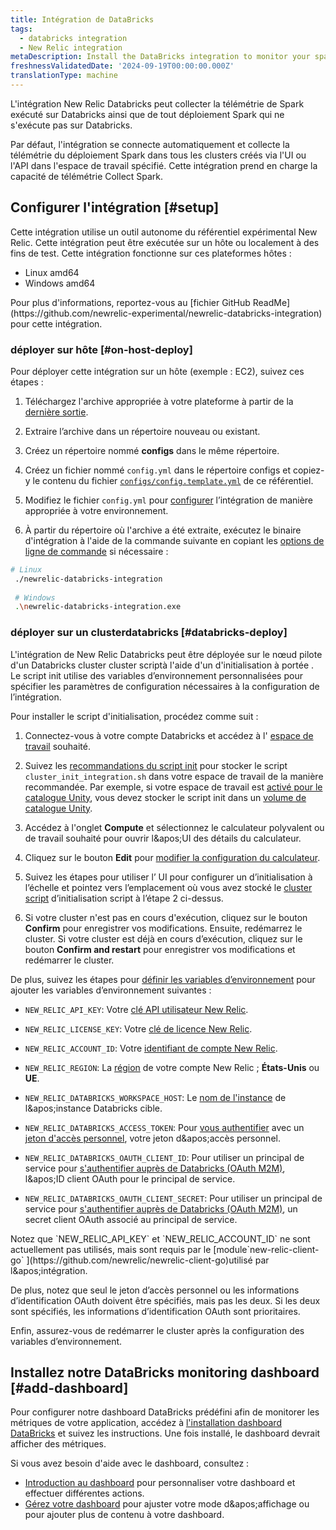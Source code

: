 ```yaml
---
title: Intégration de DataBricks
tags:
  - databricks integration
  - New Relic integration
metaDescription: Install the DataBricks integration to monitor your spark metrics.
freshnessValidatedDate: '2024-09-19T00:00:00.000Z'
translationType: machine
---
```


L'intégration New Relic Databricks peut collecter la télémétrie de Spark exécuté sur Databricks ainsi que de tout déploiement Spark qui ne s'exécute pas sur Databricks.

Par défaut, l'intégration se connecte automatiquement et collecte la télémétrie du déploiement Spark dans tous les clusters créés via l'UI ou l'API dans l'espace de travail spécifié. Cette intégration prend en charge la capacité de télémétrie Collect Spark.

## Configurer l'intégration [#setup]

Cette intégration utilise un outil autonome du référentiel expérimental New Relic. Cette intégration peut être exécutée sur un hôte ou localement à des fins de test. Cette intégration fonctionne sur ces plateformes hôtes :

* Linux amd64
* Windows amd64

<Callout variant="tip">
  Pour plus d'informations, reportez-vous au [fichier GitHub ReadMe](https://github.com/newrelic-experimental/newrelic-databricks-integration) pour cette intégration.
</Callout>

### déployer sur hôte [#on-host-deploy]

Pour déployer cette intégration sur un hôte (exemple : EC2), suivez ces étapes :

1. Téléchargez l'archive appropriée à votre plateforme à partir de la [dernière sortie](https://github.com/newrelic-experimental/newrelic-databricks-integration/releases).

2. Extraire l’archive dans un répertoire nouveau ou existant.

3. Créez un répertoire nommé **configs** dans le même répertoire.

4. Créez un fichier nommé `config.yml` dans le répertoire configs et copiez-y le contenu du fichier [`configs/config.template.yml`](https://github.com/newrelic-experimental/newrelic-databricks-integration/blob/main/configs/config.template.yml) de ce référentiel.

5. Modifiez le fichier `config.yml` pour [configurer](https://github.com/newrelic-experimental/newrelic-databricks-integration#configuration) l’intégration de manière appropriée à votre environnement.

6. À partir du répertoire où l'archive a été extraite, exécutez le binaire d'intégration à l'aide de la commande suivante en copiant les [options de ligne de commande](https://github.com/newrelic-experimental/newrelic-databricks-integration#command-line-options) si nécessaire :

```bash
# Linux
 ./newrelic-databricks-integration 
 
 # Windows
 .\newrelic-databricks-integration.exe
```

### déployer sur un clusterdatabricks [#databricks-deploy]

L'intégration de New Relic Databricks peut être déployée sur le nœud pilote d'un Databricks cluster cluster scriptà l'aide d'un d'initialisation à portée . Le script init utilise des variables d’environnement personnalisées pour spécifier les paramètres de configuration nécessaires à la configuration de l’intégration.

Pour installer le script d'initialisation, procédez comme suit :

1. Connectez-vous à votre compte Databricks et accédez à l' [espace de travail](https://docs.databricks.com/en/getting-started/concepts.html#accounts-and-workspaces) souhaité.

2. Suivez les [recommandations du script init](https://docs.databricks.com/en/init-scripts/index.html#recommendations-for-init-scripts) pour stocker le script `cluster_init_integration.sh` dans votre espace de travail de la manière recommandée. Par exemple, si votre espace de travail est [activé pour le catalogue Unity](https://docs.databricks.com/en/data-governance/unity-catalog/get-started.html#step-1-confirm-that-your-workspace-is-enabled-for-unity-catalog), vous devez stocker le script init dans un [volume de catalogue Unity](https://docs.databricks.com/en/ingestion/file-upload/upload-to-volume.html).

3. Accédez à l'onglet **Compute** et sélectionnez le calculateur polyvalent ou de travail souhaité pour ouvrir l&amp;apos;UI des détails du calculateur.

4. Cliquez sur le bouton **Edit** pour [modifier la configuration du calculateur](https://docs.databricks.com/en/compute/clusters-manage.html#edit-a-compute).

5. Suivez les étapes pour utiliser l’ UI pour configurer un d’initialisation à l’échelle et pointez vers l’emplacement où vous avez stocké le [cluster script](https://docs.databricks.com/en/init-scripts/cluster-scoped.html#configure-a-cluster-scoped-init-script-using-the-ui) d’initialisation script à l’étape 2 ci-dessus.

6. Si votre cluster n'est pas en cours d'exécution, cliquez sur le bouton **Confirm** pour enregistrer vos modifications. Ensuite, redémarrez le cluster. Si votre cluster est déjà en cours d’exécution, cliquez sur le bouton **Confirm and restart** pour enregistrer vos modifications et redémarrer le cluster.

De plus, suivez les étapes pour [définir les variables d’environnement](https://docs.databricks.com/en/compute/configure.html#environment-variables) pour ajouter les variables d’environnement suivantes :

* `NEW_RELIC_API_KEY`: Votre [clé API utilisateur New Relic](/docs/apis/intro-apis/new-relic-api-keys/#user-key).

* `NEW_RELIC_LICENSE_KEY`: Votre [clé de licence New Relic](/docs/apis/intro-apis/new-relic-api-keys/#license-key).

* `NEW_RELIC_ACCOUNT_ID`: Votre [identifiant de compte New Relic](/docs/accounts/accounts-billing/account-structure/account-id/).

* `NEW_RELIC_REGION`: La [région](/docs/accounts/accounts-billing/account-setup/choose-your-data-center/#regions-availability) de votre compte New Relic ; **États-Unis** ou **UE**.

* `NEW_RELIC_DATABRICKS_WORKSPACE_HOST`: Le [nom de l'instance](https://docs.databricks.com/en/workspace/workspace-details.html) de l&amp;apos;instance Databricks cible.

* `NEW_RELIC_DATABRICKS_ACCESS_TOKEN`: Pour [vous authentifier](https://github.com/newrelic-experimental/newrelic-databricks-integration#authentication) avec un [jeton d'accès personnel](https://docs.databricks.com/en/dev-tools/auth/pat.html#databricks-personal-access-tokens-for-workspace-users), votre jeton d&amp;apos;accès personnel.

* `NEW_RELIC_DATABRICKS_OAUTH_CLIENT_ID`: Pour utiliser un principal de service pour [s'authentifier auprès de Databricks (OAuth M2M)](https://docs.databricks.com/en/dev-tools/auth/oauth-m2m.html), l&amp;apos;ID client OAuth pour le principal de service.

* `NEW_RELIC_DATABRICKS_OAUTH_CLIENT_SECRET`: Pour utiliser un principal de service pour [s'authentifier auprès de Databricks (OAuth M2M)](https://docs.databricks.com/en/dev-tools/auth/oauth-m2m.html), un secret client OAuth associé au principal de service.

<Callout variant="tip">
  Notez que `NEW_RELIC_API_KEY` et `NEW_RELIC_ACCOUNT_ID` ne sont actuellement pas utilisés, mais sont requis par le [module`new-relic-client-go` ](https://github.com/newrelic/newrelic-client-go)utilisé par l&amp;apos;intégration.

  De plus, notez que seul le jeton d’accès personnel ou les informations d’identification OAuth doivent être spécifiés, mais pas les deux. Si les deux sont spécifiés, les informations d’identification OAuth sont prioritaires.

  Enfin, assurez-vous de redémarrer le cluster après la configuration des variables d’environnement.
</Callout>

## Installez notre DataBricks monitoring dashboard [#add-dashboard]

Pour configurer notre dashboard DataBricks prédéfini afin de monitorer les métriques de votre application, accédez à [l'installation dashboard DataBricks](https://one.newrelic.com/marketplace?state=34e67b15-4fe1-28ef-ff41-99658fb36820) et suivez les instructions. Une fois installé, le dashboard devrait afficher des métriques.

Si vous avez besoin d'aide avec le dashboard, consultez :

* [Introduction au dashboard](/docs/query-your-data/explore-query-data/dashboards/introduction-dashboards) pour personnaliser votre dashboard et effectuer différentes actions.
* [Gérez votre dashboard](/docs/query-your-data/explore-query-data/dashboards/manage-your-dashboard) pour ajuster votre <InlinePopover type="dashboards" />mode d&amp;apos;affichage ou pour ajouter plus de contenu à votre dashboard.